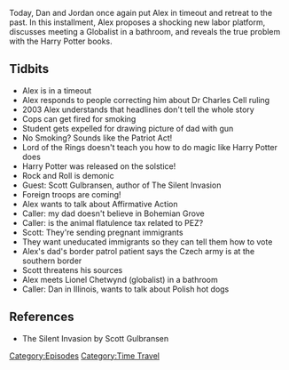 {{DEFAULTSORT:
    #_EPISODE_0610:June 23, 2003
}}{{Episode
    | title           = June 23, 2003
    | caption         = [https://knowledgefight.libsyn.com/610-june-23-2003 Listen to this episode on Libsyn]
    | episodeNumber   = 610
    | length          = 01:07:23
    | airDate         = October 29, 2021
    | coverageDate    = June 23, 2003
    | episodeType     = [[:Category:Time Travel|Time Travel]]
    | appearance      = [[Dr Charles Cell]], [[Scott Gulbransen]], [[Lionel Chetwynd]]
    | oocDrop         = You're a traitor, Dan
    | previousEpisode = [[609: October 20, 2021]]
    | nextEpisode     = [[611: October 29, 2021]]
}}

{{Stub}}

Today, Dan and Jordan once again put Alex in timeout and retreat to the past. In this installment, Alex proposes a shocking new labor platform, discusses meeting a Globalist in a bathroom, and reveals the true problem with the Harry Potter books.

==Tidbits==

*Alex is in a timeout
*Alex responds to people correcting him about Dr Charles Cell ruling
*2003 Alex understands that headlines don't tell the whole story
*Cops can get fired for smoking
*Student gets expelled for drawing picture of dad with gun
*No Smoking? Sounds like the Patriot Act!
*Lord of the Rings doesn't teach you how to do magic like Harry Potter does
*Harry Potter was released on the solstice!
*Rock and Roll is demonic
*Guest: Scott Gulbransen, author of The Silent Invasion
*Foreign troops are coming!
*Alex wants to talk about Affirmative Action
*Caller: my dad doesn't believe in Bohemian Grove
*Caller: is the animal flatulence tax related to PEZ?
*Scott: They're sending pregnant immigrants
*They want uneducated immigrants so they can tell them how to vote
*Alex's dad's border patrol patient says the Czech army is at the southern border
*Scott threatens his sources
*Alex meets Lionel Chetwynd (globalist) in a bathroom
*Caller: Dan in Illinois, wants to talk about Polish hot dogs

==References==

*The Silent Invasion by Scott Gulbransen

[[Category:Episodes]]
[[Category:Time Travel]]
